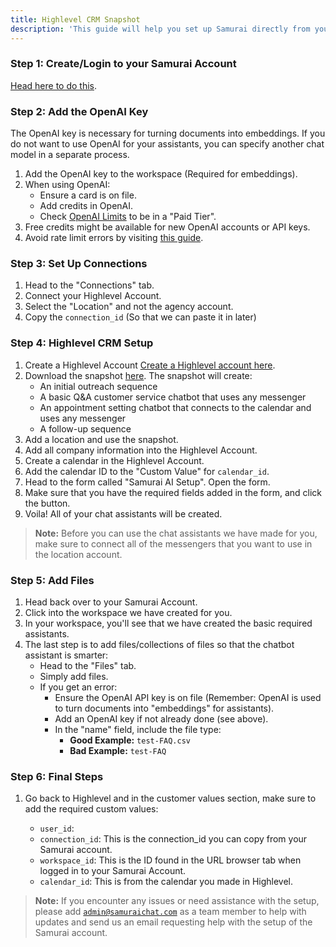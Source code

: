 ```yaml
---
title: Highlevel CRM Snapshot
description: 'This guide will help you set up Samurai directly from your Highlevel CRM using a snapshot'
---
```


### Step 1: Create/Login to your Samurai Account 
[Head here to do this](http://app.samuraichat.com/login).

### Step 2: Add the OpenAI Key
The OpenAI key is necessary for turning documents into embeddings. If you do not want to use OpenAI for your assistants, you can specify another chat model in a separate process.

1. Add the OpenAI key to the workspace (Required for embeddings).
2. When using OpenAI:
   - Ensure a card is on file.
   - Add credits in OpenAI.
   - Check [OpenAI Limits](https://platform.openai.com/settings/organization/limits) to be in a "Paid Tier".
3. Free credits might be available for new OpenAI accounts or API keys.
4. Avoid rate limit errors by visiting [this guide](https://platform.openai.com/docs/guides/rate-limits).

### Step 3: Set Up Connections
1. Head to the "Connections" tab.
2. Connect your Highlevel Account.
3. Select the "Location" and not the agency account.
4. Copy the `connection_id` (So that we can paste it in later)

### Step 4: Highlevel CRM Setup

1. Create a Highlevel Account [Create a Highlevel account here](https://app.gohighlevel.com/).
2. Download the snapshot [here](https://affiliates.gohighlevel.com/?fp_ref=45jgr&share=HnAeVyQwUISDu4gr1ZpX). The snapshot will create:
    - An initial outreach sequence
    - A basic Q&A customer service chatbot that uses any messenger
    - An appointment setting chatbot that connects to the calendar and uses any messenger
    - A follow-up sequence
3. Add a location and use the snapshot.
4. Add all company information into the Highlevel Account.
5. Create a calendar in the Highlevel Account.
6. Add the calendar ID to the "Custom Value" for `calendar_id`.
7. Head to the form called "Samurai AI Setup". Open the form.
8. Make sure that you have the required fields added in the form, and click the button.
9. Voila! All of your chat assistants will be created.

> **Note:** Before you can use the chat assistants we have made for you, make sure to connect all of the messengers that you want to use in the location account.

### Step 5: Add Files

1. Head back over to your Samurai Account.
2. Click into the workspace we have created for you.
3. In your workspace, you'll see that we have created the basic required assistants.
4. The last step is to add files/collections of files so that the chatbot assistant is smarter:
   - Head to the "Files" tab.
   - Simply add files.
   - If you get an error:
     - Ensure the OpenAI API key is on file (Remember: OpenAI is used to turn documents into "embeddings" for assistants).
     - Add an OpenAI key if not already done (see above).
     - In the "name" field, include the file type:
       - **Good Example:** `test-FAQ.csv`
       - **Bad Example:** `test-FAQ`

### Step 6: Final Steps

1. Go back to Highlevel and in the customer values section, make sure to add the required custom values:

    - `user_id`: 
    - `connection_id`: This is the connection_id you can copy from your Samurai account.
    - `workspace_id`: This is the ID found in the URL browser tab when logged in to your Samurai Account.
    - `calendar_id`: This is from the calendar you made in Highlevel.

> **Note:**  If you encounter any issues or need assistance with the setup, please add <code>admin@samuraichat.com</code> as a team member to help with updates and send us an email requesting help with the setup of the Samurai account.
